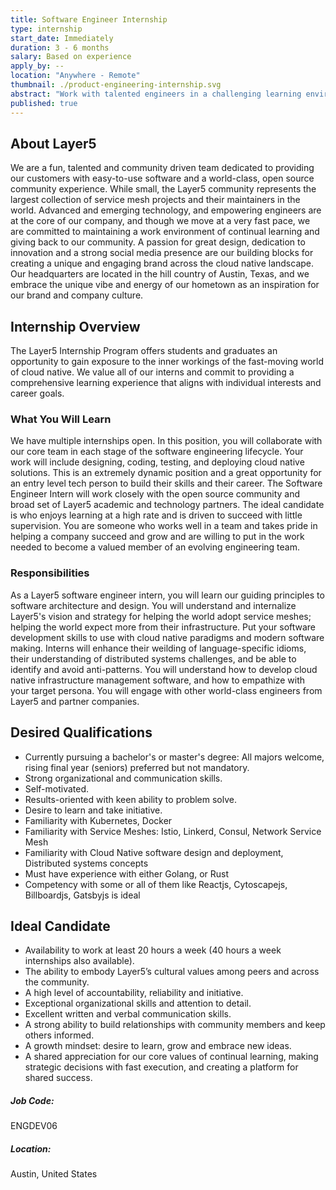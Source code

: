 ```yaml
---
title: Software Engineer Internship
type: internship
start_date: Immediately
duration: 3 - 6 months
salary: Based on experience
apply_by: --
location: "Anywhere - Remote"
thumbnail: ./product-engineering-internship.svg
abstract: "Work with talented engineers in a challenging learning environment as a Layer5 Software Engineer Intern."
published: true
---
```



<CareerWrapper>
  <div className="body-sections">
    <h2 className="body-headers">About Layer5</h2>
    <p>
      We are a fun, talented and community driven team dedicated to providing our customers with
      easy-to-use software and a world-class, open source community experience. While small, the
      Layer5 community represents the largest collection of service mesh projects and their
      maintainers in the world. Advanced and emerging technology, and empowering engineers are at
      the core of our company, and though we move at a very fast pace, we are committed to
      maintaining a work environment of continual learning and giving back to our community. A
      passion for great design, dedication to innovation and a strong social media presence are our
      building blocks for creating a unique and engaging brand across the cloud native landscape.
      Our headquarters are located in the hill country of Austin, Texas, and we embrace the unique
      vibe and energy of our hometown as an inspiration for our brand and company culture.
    </p>
  </div>
  <div className="body-sections">
    <h2 className="body-headers">Internship Overview</h2>
    <p>
      The Layer5 Internship Program offers students and graduates an opportunity to gain exposure to
      the inner workings of the fast-moving world of cloud native. We value all of our interns and
      commit to providing a comprehensive learning experience that aligns with individual interests
      and career goals.
    </p>
    <h3>What You Will Learn</h3>
    <p>
      We have multiple internships open. In this position, you will collaborate with our core team
      in each stage of the software engineering lifecycle. Your work will include designing, coding,
      testing, and deploying cloud native solutions. This is an extremely dynamic position and a
      great opportunity for an entry level tech person to build their skills and their career. The
      Software Engineer Intern will work closely with the open source community and broad set of
      Layer5 academic and technology partners. The ideal candidate is who enjoys learning at a high
      rate and is driven to succeed with little supervision. You are someone who works well in a
      team and takes pride in helping a company succeed and grow and are willing to put in the work
      needed to become a valued member of an evolving engineering team.
    </p>
    <h3>Responsibilities</h3>
    <p>
      As a Layer5 software engineer intern, you will learn our guiding principles to software
      architecture and design. You will understand and internalize Layer5's vision and strategy for
      helping the world adopt service meshes; helping the world expect more from their
      infrastructure. Put your software development skills to use with cloud native paradigms and
      modern software making. Interns will enhance their weilding of language-specific idioms, their
      understanding of distributed systems challenges, and be able to identify and avoid
      anti-patterns. You will understand how to develop cloud native infrastructure management
      software, and how to empathize with your target persona. You will engage with other
      world-class engineers from Layer5 and partner companies.
    </p>
  </div>
  <div className="qualification-section body-sections">
    <Col xs={12} lg={6} className="qualification-col">
      <h2 className="body-headers">Desired Qualifications</h2>
      <ul>
        <li>
          Currently pursuing a bachelor's or master's degree: All majors welcome, rising final year
          (seniors) preferred but not mandatory.
        </li>
        <li>Strong organizational and communication skills.</li>
        <li>Self-motivated.</li>
        <li>Results-oriented with keen ability to problem solve.</li>
        <li>Desire to learn and take initiative.</li>
        <li>Familiarity with Kubernetes, Docker</li>
        <li>Familiarity with Service Meshes: Istio, Linkerd, Consul, Network Service Mesh</li>
        <li>
          Familiarity with Cloud Native software design and deployment, Distributed systems concepts
        </li>
        <li>Must have experience with either Golang, or Rust</li>
        <li>
          Competency with some or all of them like Reactjs, Cytoscapejs, Billboardjs, Gatsbyjs is
          ideal
        </li>
      </ul>
    </Col>
    <Col xs={12} lg={6} className="qualification-col">
      <h2 className="body-headers">Ideal Candidate</h2>
      <ul>
        <li>
          Availability to work at least 20 hours a week (40 hours a week internships also
          available).
        </li>
        <li>
          The ability to embody Layer5’s cultural values among peers and across the community.
        </li>
        <li>A high level of accountability, reliability and initiative.</li>
        <li>Exceptional organizational skills and attention to detail.</li>
        <li>Excellent written and verbal communication skills.</li>
        <li>
          A strong ability to build relationships with community members and keep others informed.
        </li>
        <li>A growth mindset: desire to learn, grow and embrace new ideas.</li>
        <li>
          A shared appreciation for our core values of continual learning, making strategic
          decisions with fast execution, and creating a platform for shared success.
        </li>
      </ul>
    </Col>
  </div>
  <div className="job-details-footer">
    <span>
      <h5>Job Code:</h5>
      <p>ENGDEV06</p>
    </span>
    <span>
      <h5>Location:</h5>
      <p>Austin, United States</p>
    </span>
  </div>
  <PositionApply />
</CareerWrapper>
